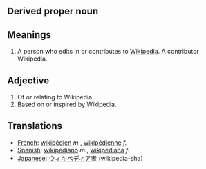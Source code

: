 == Derived proper noun ==

== Meanings ==

# A person who edits in or contributes to [[Wikipedia]].  A contributor Wikipedia.

== Adjective ==

#Of or relating to Wikipedia.
#Based on or inspired by Wikipedia.

== Translations ==
*[[French]]: [[wikipédien]] ''m.'', [[wikipédienne]] ''f.''
*[[Spanish]]: [[wikipediano]] ''m.'', [[wikipediana]] ''f.''
*[[Japanese]]: [[ウィキペディア者]] (wikipedia-sha)